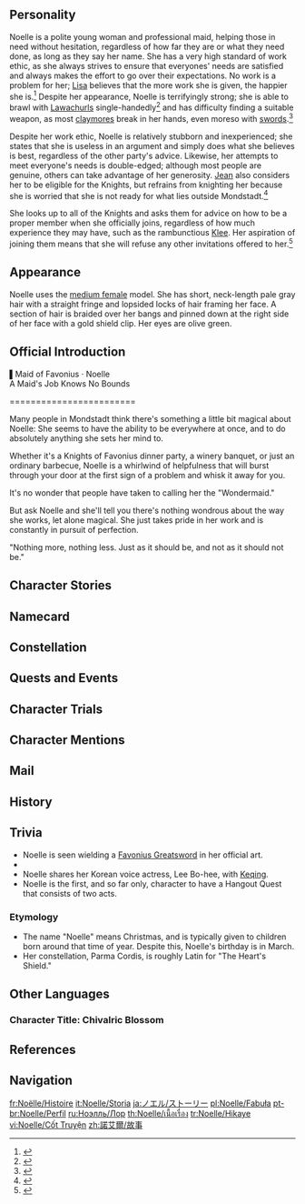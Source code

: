 {{CharacterTabs}}
{{Quote|Like most of Mondstadt's young people, Noelle always dreamed of being a knight of Favonius when she grew up.<br>She may not have what it takes to be a knight just yet, but she is learning. Working as a maid at the Knights' headquarters, she is constantly taking notes on what constitutes knightly speech, knightly conduct, and knightly customs.<br>She holds firm to her belief that one day she will join their ranks &mdash; she just needs to keep trying her hardest at everything she does.|Description from the Official Website<ref>Official Genshin Impact Website: [https://genshin.hoyoverse.com/en/character/mondstadt?char=10 Noelle]</ref>}}

==Personality==
{{Quote|A maid who faithfully serves the Knights of Favonius. She dreams of joining their ranks someday.|In-game character attributes and profile page text}}

Noelle is a polite young woman and professional maid, helping those in need without hesitation, regardless of how far they are or what they need done, as long as they say her name. She has a very high standard of work ethic, as she always strives to ensure that everyones' needs are satisfied and always makes the effort to go over their expectations. No work is a problem for her; [[Lisa]] believes that the more work she is given, the happier she is.<ref>{{Ref/VO|Lisa|About Noelle}}</ref> Despite her appearance, Noelle is terrifyingly strong; she is able to brawl with [[Lawachurl]]s single-handedly<ref>{{Ref/Quest|Chivalric Training}}</ref> and has difficulty finding a suitable weapon, as most [[claymore]]s break in her hands, even moreso with [[sword]]s.<ref>{{Ref/Quest|Noelle: Path to Improvement}}</ref>

Despite her work ethic, Noelle is relatively stubborn and inexperienced; she states that she is useless in an argument and simply does what she believes is best, regardless of the other party's advice. Likewise, her attempts to meet everyone's needs is double-edged; although most people are genuine, others can take advantage of her generosity. [[Jean]] also considers her to be eligible for the Knights, but refrains from knighting her because she is worried that she is not ready for what lies outside Mondstadt.<ref>{{Ref/VO|Jean|About Noelle}}</ref>

She looks up to all of the Knights and asks them for advice on how to be a proper member when she officially joins, regardless of how much experience they may have, such as the rambunctious [[Klee]]. Her aspiration of joining them means that she will refuse any other invitations offered to her.<ref>{{Ref/VO|Bennett|About Noelle}}</ref>

==Appearance==
{{See also|Armored Rose}}
<!-- Keep appearance section short and concise. Limit to 3-4 sentences. Outfits should be described on the outfit pages. -->
Noelle uses the [[:Category:Medium Female Characters|medium female]] model. She has short, neck-length pale gray hair with a straight fringe and lopsided locks of hair framing her face. A section of hair is braided over her bangs and pinned down at the right side of her face with a gold shield clip. Her eyes are olive green.

==Official Introduction==
{{Official Introduction
|title = A Maid's Job Knows No Bounds
|link = https://www.facebook.com/Genshinimpact/posts/636966840486843
|character = Noelle}}
{{Quote|[[Jean]]'s job is definitely the most stressful. But Noelle's is by far the busiest.|[[Kaeya]], who in contrast to both Jean and Noelle seems quite the man of leisure}}
▌Maid of Favonius · Noelle<br>
A Maid's Job Knows No Bounds

<nowiki>========================</nowiki>

Many people in Mondstadt think there's something a little bit magical about Noelle: She seems to have the ability to be everywhere at once, and to do absolutely anything she sets her mind to.

Whether it's a Knights of Favonius dinner party, a winery banquet, or just an ordinary barbecue, Noelle is a whirlwind of helpfulness that will burst through your door at the first sign of a problem and whisk it away for you.

It's no wonder that people have taken to calling her the "Wondermaid."

But ask Noelle and she'll tell you there's nothing wondrous about the way she works, let alone magical. She just takes pride in her work and is constantly in pursuit of perfection.

"Nothing more, nothing less. Just as it should be, and not as it should not be."

==Character Stories==
{{Character Story
|title1        = Character Details
|text1         = <p>Noelle has much greater dreams and ambitions than other maids in the [[Knights of Favonius]].</p><p>Like anyone else in this city protected by the Knights of Favonius, she too dreams of donning the honored armor.</p><p>Even if her skills are not enough to pass the rigorous selection trials, she still wishes to observe and learn from them every chance she gets.</p><p>Aside from her training, she enjoys her current life, helping everyone in need.</p><p>"You can leave absolutely anything to me!"</p><p>That's her signature line. If there's anything that you need, Noelle is glad to be of aid.</p>
|mention1      = 

|title2        = Character Story 1
|friendship2   = 2
|text2         = <p>Noelle is "the maid of all maids" to many.</p><p>Such people also tend to say this of her: "She's everywhere."</p><p>For example, there was a child who once tried to get a plate during a banquet, but found that there was no way to open the cabinet without all the plates falling out...</p><p>"Noelle!!!!!!"</p><p>All the child needed to do was scream, and Noelle appeared. She put the cabinet down on its back, took a plate out, and handed it to the child, reminding him not to have cold drinks immediately after having barbecue. Then she righted the cabinet, cleaned up other plates, and then put them back in order.</p><p>Noelle's ability to be everywhere all at once is something miraculous to many.</p><p>However, the job of a maid is no myth or legend. Noelle only does her job to the letter.</p><p>"No more, no less. As it should be, not as it should not be."</p><p>Noelle doesn't think herself special, only that she thinks too much at times.</p>
|mention2      = 

|title3        = Character Story 2
|friendship3   = 3
|text3         = <p>Noelle is always eager to help, sometimes excessively so.</p><p>If you were to ask her how to build a campfire as she passed by, she would not only stop and build the campfire for you, she would also put up the grill racks, season the food, cook it for you, taste it herself to make sure it's done, and remind you to put out the fire when you've finished so as not to burn the forest down. Then she would get back to whatever she had been doing beforehand.</p><p>Of course, most people don't mind at all that she regularly goes the extra mile. But it can sometimes produce unexpected results...</p><p>For example, a [[Landa|merchant]] from [[Snezhnaya]] once came to Mondstadt, ostensibly wishing to get into the winery business. In truth, he had an evil plot to ruin the land, destroy the winery business in Mondstadt altogether and then seize the market with wines from Snezhnaya.</p><p>He disguised himself as an honest merchant with his family on a business trip to Mondstadt. Naturally, with them being visitors from afar, Noelle gave them a warm reception.</p><p>Initially, the merchant was delighted with Noelle's hospitality; it was a cut above the crude etiquette he had come to expect from most peasants in Mondstadt. However, after a while he began to feel that something was amiss.</p><p>Noelle seemed to be able to read his mind: She correctly guessed his schedule, cooked his family's favorite Snezhnayan dishes for them each day, and even knew that [[Tia|his daughter]] liked to go to bed hugging a ragdoll, presenting her with a hand-made doll she had sewn together herself.</p><p>This spooked the merchant, and made him hesitant to execute the next phase of his plan. Noelle's warm smile now chilled the merchant to the bone. What else did she know, and what was she really planning?</p><p>In the end, the merchant fled Mondstadt with his family.</p><p>Noelle was upset for a few days, thinking she had somehow insulted her guests. Little did she know that all of Mondstadt was indebted to her for taking her job so seriously.</p>
|mention3      = Landa,Tia

|title4        = Character Story 3
|friendship4   = 4
|quest4        = Song of the Dragon and Freedom
|text4         = <p>Most of the time, Noelle's reliability provides a comforting presence, but there are always exceptions.</p><p>Once, she learned that an adventurer was trapped on [[Dragonspine]], so she decided to mount a rescue by herself.</p><p>The snowstorm that day was terribly fierce, wiping out any tracks left by humans as soon as they were made. It was impossible to find a safe route to proceed, to say nothing of saving the adventurer amidst the snow.</p><p>However, Noelle persisted on searching for the adventurer and eventually found him inside a cave, suffering from severe hypothermia.</p><p>At the time, her coat was completely soaked, and the water inside her bottle had turned to ice. Thirsty and hungry, Noelle still managed to carry the adventurer down on her back.</p><p>The adventurer was saved, but Noelle, having over-exerted herself, laid in bed for three days straight, suffering from a high fever. Everyone in the Knights of Favonius barely slept out of concern for her during that period. Fortunately, Noelle recovered.</p><p>It was not the first or second time that something similar had happened, and everyone was deeply worried for Noelle.</p><p>In order to prevent Noelle from putting herself in harm's way again, [[Jean]] had to invent some safe jobs to keep Noelle busy. If something were to happen, then [[Kaeya]] would have to save the day.</p><p>During the Stormterror threat, Noelle was also eager to resolve the threat at its source. However, Kaeya managed to arrange quite a few "urgent matters" for her to attend to inside the city until it was all over.</p>
|mention4      = Kaeya,Jean

|title5        = Character Story 4
|friendship5   = 5
|text5         = <p>Noelle's petite form does a good job of hiding her great strength.</p><p>This does not just refer to her resoluteness or her indomitable spirit, but also her physical strength.</p><p>Once, [[Lisa]] accidentally dropped her experimental apparatus under her bookshelf and troubled over whether she could remain decent while bending over to retrieve it. Noelle made it over in the nick of time, lifting the full bookshelf with only one hand &mdash; and not a single book fell out between her hefting it and putting it down.</p><p>There was another incident in which several cargo-bearing carts were attacked by [[Pyro Slimes]] as they tried to pass through Mondstadt's side gate. As the owners were all in a panic, it was Noelle again who came to the rescue &mdash; hurling the carts &mdash; cargo and all, into the [[Cider Lake]], before leaping into the water herself and retrieving every last item.</p><p>Rumor has it that when Noelle was studying the blade, she nearly sent [[Wagner]] &mdash; who prided himself in his forging skills &mdash; into despairing seclusion.</p><p>In all, he forged over ten different swords with different alloy compositions for Noelle, but all would lose their edge after a few uses.</p><p>At first, Wagner thought Noelle unskilled, but eventually found that the problem was more foundational: the swords just weren't strong enough.</p><p>Putting his reputation on the line, Wagner finally made Noelle a sturdy and heavy [[claymore]] that was further reinforced by her affinity for [[Geo]]. Only then was her weapon issue (barely) solved.</p><p>But don't worry, Noelle won't use her superhuman strength unless the situation calls for it, as she is a pacifist at heart.</p><p>They say, however, that the very day Noelle received her [[Favonius Greatsword|custom-made claymore]], she was set upon by a pair of drunken [[Treasure Hoarders]] in [[Drunkard Gorge]], who thought her a harmless lamb...</p><p>Let's just hope that no one else will ever be so unlucky.</p>
|mention5      = Lisa,Wagner

|title6        = Character Story 5
|friendship6   = 6
|text6         = <p>Noelle's greatest enemy, curiously, is not a person, but [[Ludi Harpastum]] itself.</p><p>During Ludi Harpastum, long tables arranged in a circular shape and filled with all kinds of food will be set up in the plaza before the [[Favonius Cathedral|Cathedral]] for everyone to enjoy.</p><p>The food is usually prepared by volunteers who can cook. During this time, Noelle, who always holds herself to a high standard, joins the volunteers in continuously cooking and serving food.</p><p>It's not really any additional work; what's difficult is that she insists on tasting every dish to make sure they are up to standard.</p><p>The crispy [[Moon Pie]]s; the sizzling Mondstadt Pork Chops; the towering [["Pile 'Em Up"|Pile 'Em Ups]] &mdash; all the fried and barbecued foods, equal parts delicious and fatty, are customary at the festival.</p><p>The smiles on people's faces make Noelle truly happy. What makes her less so is seeing her bulging belly. She can't help but let out a sigh.</p><p>For the entire month following the festival, Noelle will volunteer for the Knights of Favonius' city night patrol.</p><p>The festival may be over, but her battle is only beginning.</p>
|mention6      = 

|title7        = "Warning of Roses"
|friendship7   = 4
|text7         = <p>The maids of the Knights have many "red lines" that are not to be crossed, and one of these is that "the personal information of the Knights must be kept in strict confidence."</p><p>This does not only require restricting outsider access to such information &mdash; this restriction also applies to other members of the Knights.</p><p>For example, what Jean keeps in her private quarters, the contents of [[Amber]]'s Baron Bunny, the number of special eye patches that Kaeya owns, the number of [[Klee]]'s hidden bomb caches... These things are all top secret.</p><p>To avoid leaking such information, Noelle used red cloth to make a great many roses &mdash; in Mondstadt, this flower means "my lips are sealed."</p><p>She specially wove one such rose into her gauntlet as an ever-present reminder to herself.</p><p>Revealing secrets would be a major dereliction of duty for a maid, and those who aspire to be knights cannot afford such errors.</p><p>So you can forget about probing Noelle for any secrets. She won't tell.</p>
|mention7      = Amber,Jean,Kaeya,Klee

|title8        = Vision
|friendship8   = 6
|text8         = <p>Noelle did once wish to fulfill her dream before its time. Some years ago, after failing her seventh selection test, which was really a foregone conclusion, she felt somewhat discouraged.</p><p>The etiquette, swordsmanship, the lines she had memorized... had they all gone to waste? She remembered all the strong points of every official knight, but who would remember the hard work of a failure like her?</p><p>She had never stopped aspiring to become a Knight of Favonius, but her exhausted body wouldn't let her get back on her feet like she normally would. She felt like someone who had spent days and nights traveling through an icy tundra.</p><p>At that moment, the main gate of the Knights Headquarters were flung upon, and out walked Acting Grand Master Jean, who had just been in charge of the selection process.</p><p>Without a thought, Noelle gave a precise knight's salute.</p><p>Immediately, she knew that this was too abrupt a thing to do, and wondered what Jean might think of her.</p><p>But just as she was wishing that there was some hole she might crawl into to flee, Jean stopped in her own tracks and returned the salute.</p><p>After a moment's surprise, Noelle gave a strained smile, clumsy but pure.</p><p>This was a lucky day that she would always remember, for she would receive recognition from two all-important sources this day: once from Jean, and the other from the gods.</p><p>Her hard work had been remembered after all.</p><p>From that day forward, [[Vision]] in hand, Noelle reaffirmed her belief that she would one day be able to don that armor. That she would be gentle and reliable &mdash; and yes, everywhere at once too.</p>
|mention8      = Jean
}}

==Namecard==
{{Namecard|Noelle: Protector}}

==Constellation==
{{Constellation Lore|Parma Cordis}}

==Quests and Events==
{{Quests and Events
|Dream of Wind and Flowers = cutscene
}}

==Character Trials==
{{Trials by Character}}

==Character Mentions==
{{Character Mentions|alias="Wondermaid"}}

==Mail==
{{Mails by Category List|Noelle Mails|noheader=1}}

==History==
{{Main|Noelle/Lore/History}}

==Trivia==
* Noelle is seen wielding a [[Favonius Greatsword]] in her official art.
* {{Furnishing Mentions|Noelle}}
* Noelle shares her Korean voice actress, Lee Bo-hee, with [[Keqing]].
* Noelle is the first, and so far only, character to have a Hangout Quest that consists of two acts.

===Etymology===
* The name "Noelle" means Christmas, and is typically given to children born around that time of year. Despite this, Noelle's birthday is in March.
* Her constellation, Parma Cordis, is roughly Latin for "The Heart's Shield."

==Other Languages==
===Character Title: Chivalric Blossom===
{{Other Languages
|en        = Chivalric Blossom
|zhs       = 未授勋之花
|zhs_rm    = Wèi Shòuxūn zhī Huā
|zht       = 未授勛之花
|zht_rm    = Wèi Shòuxūn zhī Huā
|zh_tl     = Unmedaled Flower
|ja        = 騎士道の花咲
|ja_rm     = Kishidou no Hanasaki{{Assumed}}
|ja_tl     = Chivalric Blossom
|ko        = 수여받지 못한 꽃
|ko_rm     = Suyeobatjji Motan Kkot
|ko_tl     = Flowers Not Granted
|es        = La Heroína no Reconocida
|es_tl     = The Unrecognized Heroine
|fr        = Fleur chevaleresque
|fr_tl     = Chivalric Flower
|ru        = Нераспустившийся цветок
|ru_tl     = Unblown Blossom
|th        = ดอกไม้ที่หาญกล้า
|th_rm     = Dokmai thi hankla
|th_tl     = Brave Flower
|vi        = Đóa Hoa Chưa Vinh Danh
|vi_tl     = The Unhonored Flower
|de        = Knospe des Rittertums
|de_tl     = Burgeon of Knighthood
|id        = Chivalric Blossom
|pt        = Flor da Cavalaria
|pt_tl     = Flower of the Chivalry
|tr        = Şövalye Çiçeği
|tr_tl     = 
|it        = Fiore cavalleresco
|it_tl     = Chivalric Flower
}}

==References==
{{Reflist|2}}

==Navigation==
{{Character Navbox|Lore}}

[[fr:Noëlle/Histoire]]
[[it:Noelle/Storia]]
[[ja:ノエル/ストーリー]]
[[pl:Noelle/Fabuła]]
[[pt-br:Noelle/Perfil]]
[[ru:Ноэлль/Лор]]
[[th:Noelle/เนื้อเรื่อง]]
[[tr:Noelle/Hikaye]]
[[vi:Noelle/Cốt Truyện]]
[[zh:諾艾爾/故事]]